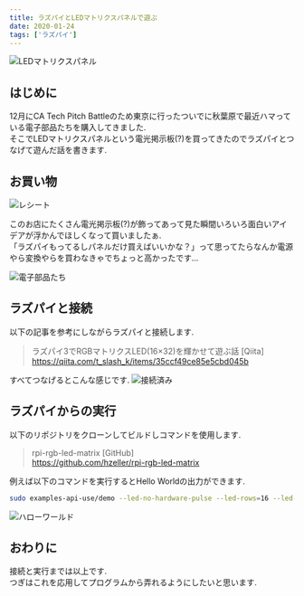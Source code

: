 ```yaml
---
title: ラズパイとLEDマトリクスパネルで遊ぶ
date: 2020-01-24
tags: ['ラズパイ']
---
```


![LEDマトリクスパネル](https://dl.dropboxusercontent.com/s/51sb17is3fpk7r4/RGB%E3%83%9E%E3%83%88%E3%83%AA%E3%82%AF%E3%82%B9LED.gif?dl=0)

## はじめに

12月にCA Tech Pitch Battleのため東京に行ったついでに秋葉原で最近ハマっている電子部品たちを購入してきました.\
そこでLEDマトリクスパネルという電光掲示板(?)を買ってきたのでラズパイとつなげて遊んだ話を書きます.

## お買い物

![レシート](https://dl.dropboxusercontent.com/s/b1drcapjxe1qve5/%E7%A7%8B%E8%91%89%E5%8E%9F%E9%9B%BB%E5%AD%90%E9%83%A8%E5%93%81%E3%83%AC%E3%82%B7%E3%83%BC%E3%83%88.jpeg?dl=0)

このお店にたくさん電光掲示板(?)が飾ってあって見た瞬間いろいろ面白いアイデアが浮かんでほしくなって買いましたぁ.\
「ラズパイもってるしパネルだけ買えばいいかな？」って思ってたらなんか電源やら変換やらを買わなきゃでちょっと高かったです...

![電子部品たち](https://dl.dropboxusercontent.com/s/pl23egstxo4r471/%E7%A7%8B%E8%91%89%E5%8E%9F%E9%9B%BB%E5%AD%90%E9%83%A8%E5%93%81.jpeg?dl=0)

## ラズパイと接続

以下の記事を参考にしながらラズパイと接続します.

> ラズパイ3でRGBマトリクスLED(16×32)を輝かせて遊ぶ話 [Qiita]\
> https://qiita.com/t_slash_k/items/35ccf49ce85e5cbd045b

すべてつなげるとこんな感じです.
![接続済み](https://dl.dropboxusercontent.com/s/v2gqtzsiq8ct378/%E3%83%A9%E3%82%BA%E3%83%91%E3%82%A4%E3%81%A8%E3%81%AE%E6%8E%A5%E7%B6%9A.jpeg?dl=0)

## ラズパイからの実行

以下のリポジトリをクローンしてビルドしコマンドを使用します.

> rpi-rgb-led-matrix [GitHub]\
> https://github.com/hzeller/rpi-rgb-led-matrix

例えば以下のコマンドを実行するとHello Worldの出力ができます.

```zsh
sudo examples-api-use/demo --led-no-hardware-pulse --led-rows=16 --led-cols=32 -D 1 -m 20  /home/pi/rpi-rgb-led-matrix/examples-api-use/runtext16.ppm
```

![ハローワールド](https://dl.dropboxusercontent.com/s/ep9vt5f1akooxk4/%E3%83%9E%E3%83%88%E3%83%AA%E3%82%AF%E3%82%B9%E3%83%91%E3%83%8D%E3%83%AB%E3%83%8F%E3%83%AD%E3%83%BC%E3%83%AF%E3%83%BC%E3%83%AB%E3%83%89.gif?dl=0)

## おわりに

接続と実行までは以上です.\
つぎはこれを応用してプログラムから弄れるようにしたいと思います.
